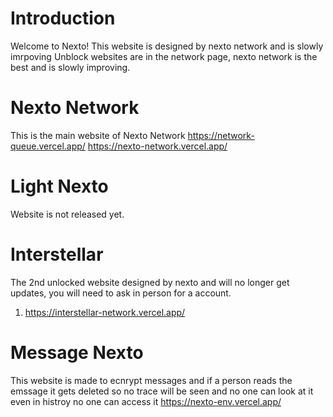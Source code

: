 # Introduction
 
Welcome to Nexto! This website is designed by nexto network and is slowly imrpoving
Unblock websites are in the network page, nexto network is the best and is slowly improving.

# Nexto Network
This is the main website of Nexto Network
https://network-queue.vercel.app/
https://nexto-network.vercel.app/

# Light Nexto
Website is not released yet.

# Interstellar
The 2nd unlocked website designed by nexto and will no longer get updates, you will need to ask in person for a account.
1. https://interstellar-network.vercel.app/

# Message Nexto
This website is made to ecnrypt messages and if a person reads the emssage it gets deleted so no trace will be seen and no one can look at it even in histroy no one can access it
https://nexto-env.vercel.app/
